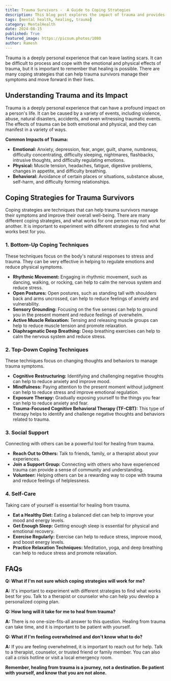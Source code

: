 ```yaml
---
title: Trauma Survivors -  A Guide to Coping Strategies
description: This blog post explores the impact of trauma and provides a comprehensive guide to coping strategies for trauma survivors. It covers various techniques, including bottom-up and top-down approaches, social support, self-care, and mindfulness practices.
tags: [mental health, healing, trauma]
category: MentalHealth
date: 2024-08-15
published: True
featured_image: https://picsum.photos/1080
author: Ramesh
---
```



Trauma is a deeply personal experience that can leave lasting scars. It can be difficult to process and cope with the emotional and physical effects of trauma, but it is important to remember that healing is possible. There are many coping strategies that can help trauma survivors manage their symptoms and move forward in their lives.

## Understanding Trauma and its Impact

Trauma is a deeply personal experience that can have a profound impact on a person's life. It can be caused by a variety of events, including violence, abuse, natural disasters, accidents, and even witnessing traumatic events. The effects of trauma can be both emotional and physical, and they can manifest in a variety of ways.

**Common Impacts of Trauma:**

* **Emotional:** Anxiety, depression, fear, anger, guilt, shame, numbness, difficulty concentrating, difficulty sleeping, nightmares, flashbacks, intrusive thoughts, and difficulty regulating emotions.
* **Physical:** Muscle tension, headaches, fatigue, digestive problems, changes in appetite, and difficulty breathing.
* **Behavioral:** Avoidance of certain places or situations, substance abuse, self-harm, and difficulty forming relationships.

## Coping Strategies for Trauma Survivors

Coping strategies are techniques that can help trauma survivors manage their symptoms and improve their overall well-being. There are many different coping strategies, and what works for one person may not work for another. It is important to experiment with different strategies to find what works best for you.

### **1. Bottom-Up Coping Techniques**

These techniques focus on the body's natural responses to stress and trauma. They can be very effective in helping to regulate emotions and reduce physical symptoms.

* **Rhythmic Movement:** Engaging in rhythmic movement, such as dancing, walking, or rocking, can help to calm the nervous system and reduce stress.
* **Open Postures:**  Open postures, such as standing tall with shoulders back and arms uncrossed, can help to reduce feelings of anxiety and vulnerability.
* **Sensory Grounding:**  Focusing on the five senses can help to ground you in the present moment and reduce feelings of overwhelm.
* **Active Muscle Relaxation:**  Tensing and releasing muscle groups can help to reduce muscle tension and promote relaxation.
* **Diaphragmatic Deep Breathing:**  Deep breathing exercises can help to calm the nervous system and reduce stress.

### **2. Top-Down Coping Techniques**

These techniques focus on changing thoughts and behaviors to manage trauma symptoms.

* **Cognitive Restructuring:**  Identifying and challenging negative thoughts can help to reduce anxiety and improve mood.
* **Mindfulness:**  Paying attention to the present moment without judgment can help to reduce stress and improve emotional regulation.
* **Exposure Therapy:**  Gradually exposing yourself to the things you fear can help to reduce anxiety and fear.
* **Trauma-Focused Cognitive Behavioral Therapy (TF-CBT):**  This type of therapy helps to identify and challenge negative thoughts and behaviors related to trauma.

### **3.  Social Support**

Connecting with others can be a powerful tool for healing from trauma.

* **Reach Out to Others:**  Talk to friends, family, or a therapist about your experiences.
* **Join a Support Group:**  Connecting with others who have experienced trauma can provide a sense of community and understanding.
* **Volunteer:**  Helping others can be a rewarding way to cope with trauma and reduce feelings of helplessness.

### **4.  Self-Care**

Taking care of yourself is essential for healing from trauma.

* **Eat a Healthy Diet:**  Eating a balanced diet can help to improve your mood and energy levels.
* **Get Enough Sleep:**  Getting enough sleep is essential for physical and emotional recovery.
* **Exercise Regularly:**  Exercise can help to reduce stress, improve mood, and boost energy levels.
* **Practice Relaxation Techniques:**  Meditation, yoga, and deep breathing can help to reduce stress and promote relaxation.

## FAQs

**Q: What if I'm not sure which coping strategies will work for me?**

**A:** It's important to experiment with different strategies to find what works best for you. Talk to a therapist or counselor who can help you develop a personalized coping plan.

**Q: How long will it take for me to heal from trauma?**

**A:** There is no one-size-fits-all answer to this question. Healing from trauma can take time, and it is important to be patient with yourself.

**Q: What if I'm feeling overwhelmed and don't know what to do?**

**A:** If you are feeling overwhelmed, it is important to reach out for help. Talk to a therapist, counselor, or trusted friend or family member. You can also call a crisis hotline or visit a local emergency room.

**Remember, healing from trauma is a journey, not a destination. Be patient with yourself, and know that you are not alone.**
